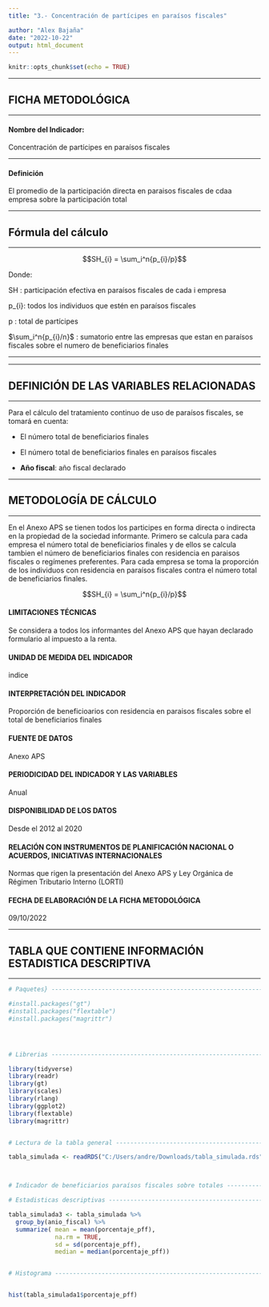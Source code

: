 ```yaml
---
title: "3.- Concentración de partícipes en paraísos fiscales"

author: "Alex Bajaña"
date: "2022-10-22"
output: html_document
---
```


```r
knitr::opts_chunk$set(echo = TRUE)
```

***
## FICHA METODOLÓGICA
***

#### Nombre del Indicador:  

Concentración de partícipes en paraísos fiscales

***
#### Definición
El promedio de la participación directa en paraisos fiscales de cdaa empresa sobre la participación total

***
## Fórmula del cálculo
***

$$SH_{i} = \sum_i^n{p_{i}/p}$$

Donde:

SH : participación efectiva en paraísos fiscales de cada i empresa

p_{i}: todos los individuos que estén en paraísos fiscales

p : total de partícipes


$\sum_i^n{p_{i}/n}$ : sumatorio entre las empresas que estan en paraísos fiscales sobre el numero de beneficiarios finales

***


***
## DEFINICIÓN DE LAS VARIABLES RELACIONADAS
***

Para el cálculo del tratamiento continuo de uso de paraísos fiscales, se tomará en cuenta:

* El número total de beneficiarios finales

* El número total de beneficiarios finales en paraísos fiscales

* **Año fiscal**: año fiscal declarado

***
## METODOLOGÍA DE CÁLCULO
***

En el Anexo APS se tienen todos los participes en forma directa o indirecta en la propiedad de la sociedad informante. Primero se calcula para cada empresa el número total de beneficiarios finales y de ellos se calcula tambien el número de beneficiarios finales con residencia en paraisos fiscales o regímenes preferentes. Para cada empresa se toma la proporción de  los individuos con residencia en paraísos fiscales contra el número total de beneficiarios finales. 


$$SH_{i} = \sum_i^n{p_{i}/p}$$


#### LIMITACIONES TÉCNICAS

Se considera a todos los informantes del Anexo APS que hayan declarado formulario al impuesto a la renta.

#### UNIDAD DE MEDIDA DEL INDICADOR

indice

#### INTERPRETACIÓN DEL INDICADOR

Proporción de beneficioarios con residencia en paraisos fiscales sobre el total de beneficiarios finales

#### FUENTE DE DATOS

Anexo APS

#### PERIODICIDAD DEL INDICADOR Y LAS VARIABLES

Anual

#### DISPONIBILIDAD DE LOS DATOS

Desde el 2012 al 2020


#### RELACIÓN CON INSTRUMENTOS DE PLANIFICACIÓN NACIONAL O ACUERDOS, INICIATIVAS INTERNACIONALES

Normas que rigen la presentación del Anexo APS y Ley Orgánica de Régimen Tributario Interno (LORTI)

#### FECHA DE ELABORACIÓN DE LA FICHA METODOLÓGICA

09/10/2022




***
## TABLA QUE CONTIENE INFORMACIÓN ESTADISTICA DESCRIPTIVA
***

```r

# Paquetes} ---------------------------------------------------------------

#install.packages("gt")
#install.packages("flextable")
#install.packages("magrittr")




# Librerias ---------------------------------------------------------------

library(tidyverse)
library(readr)
library(gt)
library(scales)
library(rlang)
library(ggplot2)
library(flextable)
library(magrittr)


# Lectura de la tabla general ---------------------------------------------

tabla_simulada <- readRDS("C:/Users/andre/Downloads/tabla_simulada.rds")



# Indicador de beneficiarios paraísos fiscales sobre totales -----------

# Estadisticas descriptivas --------------------------------------------

tabla_simulada3 <- tabla_simulada %>% 
  group_by(anio_fiscal) %>% 
  summarize( mean = mean(porcentaje_pff),
             na.rm = TRUE,
             sd = sd(porcentaje_pff),
             median = median(porcentaje_pff))


# Histograma --------------------------------------------------------------


hist(tabla_simulada1$porcentaje_pff)


```
